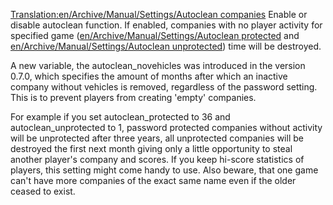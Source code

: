 [[Translation:en/Archive/Manual/Settings/Autoclean companies]]
Enable or disable autoclean function. If enabled, companies with no player activity for specified game ([[en/Archive/Manual/Settings/Autoclean protected]] and [[en/Archive/Manual/Settings/Autoclean unprotected]]) time will be destroyed.

A new variable, the autoclean_novehicles was introduced in the version 0.7.0, which specifies the amount of months after which an inactive company without vehicles is removed, regardless of the password setting. This is to prevent players from creating 'empty' companies.

For example if you set autoclean_protected to 36 and autoclean_unprotected to 1, password protected companies without activity will be unprotected after three years, all unprotected companies will be destroyed the first next month giving only a little opportunity to steal another player's company and scores. If you keep hi-score statistics of players, this setting might come handy to use.
Also beware, that one game can't have more companies of the exact same name even if the older ceased to exist.